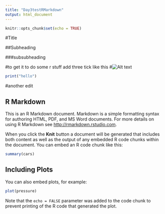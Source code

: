 ```yaml
---
title: "Day3testRMarkdown"
output: html_document
---
```


```r
knitr::opts_chunk$set(echo = TRUE)
```

#Title

##Subheading

###subsubheading

#to get it to do some r stuff add three tick like this
#![Alt text](https://media4.giphy.com/media/jR06ub8jXk4ejsIhOo/200w.webp)

```r
print("hello")

```
#another edit

## R Markdown

This is an R Markdown document. Markdown is a simple formatting syntax for authoring HTML, PDF, and MS Word documents. For more details on using R Markdown see <http://rmarkdown.rstudio.com>.

When you click the **Knit** button a document will be generated that includes both content as well as the output of any embedded R code chunks within the document. You can embed an R code chunk like this:

```r
summary(cars)
```

## Including Plots

You can also embed plots, for example:

```r
plot(pressure)
```

Note that the `echo = FALSE` parameter was added to the code chunk to prevent printing of the R code that generated the plot.
